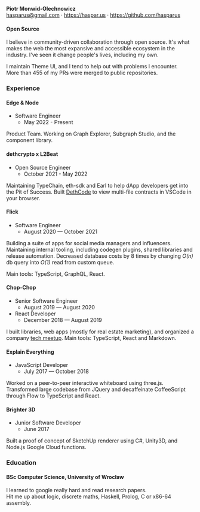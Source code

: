 **Piotr Monwid-Olechnowicz** \
[hasparus@gmail.com](mailto:hasparus@gmail.com) · https://haspar.us · https://github.com/hasparus

#### Open Source

I believe in community-driven collaboration through open source. It's what makes
the web the most expansive and accessible ecosystem in the industry. I've seen
it change people's lives, including my own.

I maintain Theme UI, and I tend to help out with problems I encounter. \
More than 455 of my PRs were merged to public repositories.

### Experience

#### Edge & Node

- Software Engineer
  - May 2022 - Present

Product Team. Working on Graph Explorer, Subgraph Studio, and the component
library.

#### dethcrypto x L2Beat

- Open Source Engineer
  - October 2021 - May 2022

Maintaining TypeChain, eth-sdk and Earl to help dApp developers get into the Pit
of Success. Built [DethCode](https://github.com/dethcrypto/ethereum-code-viewer)
to view multi-file contracts in VSCode in your browser.

#### Flick

- Software Engineer
  - August 2020 — October 2021

Building a suite of apps for social media managers and influencers. Maintaining
internal tooling, including codegen plugins, shared libraries and release
automation. Decreased database costs by 8 times by changing _O(n)_ db query into
_O(1)_ read from custom queue.

Main tools: TypeScript, GraphQL, React.

#### Chop-Chop

- Senior Software Engineer
  - August 2019 — August 2020
- React Developer
  - December 2018 — August 2019

I built libraries, web apps (mostly for real estate marketing), and organized a
company [tech meetup][chop-chop academy]. Main tools: TypeScript, React and
Markdown.

[chop-chop academy]: https://www.meetup.com/pl-PL/Chop-Chop-Academy-Web-Apps

#### Explain Everything

- JavaScript Developer
  - July 2017 — October 2018

Worked on a peer-to-peer interactive whiteboard using three.js. Transformed
large codebase from JQuery and decaffeinate CoffeeScript through Flow to
TypeScript and React.

#### Brighter 3D

- Junior Software Developer
  - June 2017

Built a proof of concept of SketchUp renderer using C#, Unity3D, and Node.js
Google Cloud functions.

### Education

#### BSc Computer Science, University of Wrocław

I learned to google really hard and read research papers.
Hit&nbsp;me&nbsp;up&nbsp;about&nbsp;logic, discrete maths, Haskell, Prolog, C or
x86-64 assembly.
